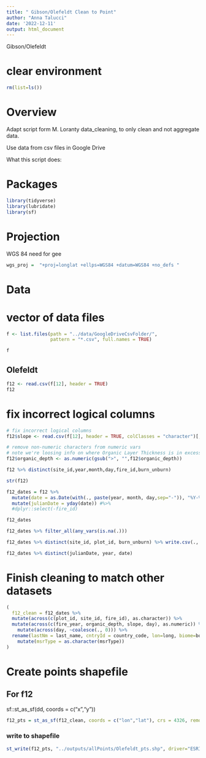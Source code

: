 ```yaml
---
title: " Gibson/Olefeldt Clean to Point"
author: "Anna Talucci"
date: '2022-12-11'
output: html_document
---
```


Gibson/Olefeldt


# clear environment
```r
rm(list=ls())
```

# Overview

Adapt script form M. Loranty data_cleaning, to only clean and not aggregate data. 

Use data from csv files in Google Drive

What this script does:


# Packages

```r
library(tidyverse)
library(lubridate)
library(sf)
```
# Projection

WGS 84 need for gee
```r
wgs_proj =  "+proj=longlat +ellps=WGS84 +datum=WGS84 +no_defs "
```

# Data

# vector of data files
```r
f <- list.files(path = "../data/GoogleDriveCsvFolder/",
                pattern = "*.csv", full.names = TRUE)
```

```r
f
```



## Olefeldt
```r
f12 <- read.csv(f[12], header = TRUE)
f12
```

# fix incorrect logical columns
```r
# fix incorrect logical columns
f12$slope <- read.csv(f[12], header = TRUE, colClasses = "character")[,20]

# remove non-numeric characters from numeric vars
# note we're loosing info on where Organic Layer Thickness is in excess of the entered value
f12$organic_depth <- as.numeric(gsub(">", "",f12$organic_depth))

f12 %>% distinct(site_id,year,month,day,fire_id,burn_unburn)

```

```r
str(f12)
```

```r
f12_dates = f12 %>%
  mutate(date = as.Date(with(., paste(year, month, day,sep="-")), "%Y-%m-%d")) %>%
  mutate(julianDate = yday(date)) #%>%
  #dplyr::select(-fire_id)

f12_dates
```


```r
f12_dates %>% filter_all(any_vars(is.na(.))) 
```

```r
f12_dates %>% distinct(site_id, plot_id, burn_unburn) %>% write.csv(., '../outputs/pairs/olefeldt.csv')
```

```r
f12_dates %>% distinct(julianDate, year, date)
```


# Finish cleaning to match other datasets
```r
( 
  f12_clean = f12_dates %>%  
  mutate(across(c(plot_id, site_id, fire_id), as.character)) %>% 
  mutate(across(c(fire_year, organic_depth, slope, day), as.numeric)) %>% 
    mutate(across(day, ~coalesce(., 0))) %>%
  rename(lastNm = last_name, cntryId = country_code, lon=long, biome=boreal_tundra, vegCC = veg_cover_class, siteId = site_id, plotId = plot_id, fireId = fire_id, fireYr = fire_year, distur = burn_unburn, orgDpth = organic_depth, msrDepth = thaw_depth, hitRock=hit_rock, gtProbe = gt_probe, msrType = thaw_active, topoPos = topo_position, jDate = julianDate) %>%
    mutate(msrType = as.character(msrType))
)
```

# Create points shapefile

## For f12
sf::st_as_sf(dd, coords = c("x","y"))
```r
f12_pts = st_as_sf(f12_clean, coords = c("lon","lat"), crs = 4326, remove = FALSE)
```


### write to shapefile
```r
st_write(f12_pts, "../outputs/allPoints/Olefeldt_pts.shp", driver="ESRI Shapefile")
```
